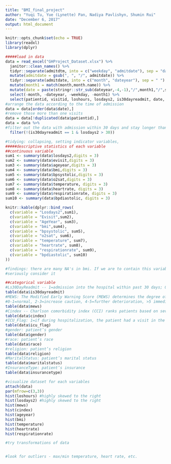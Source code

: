 ```yaml
---
title: "BMI_final_project"
author: "Yuqi Tu, Yue (Lynette) Pan, Nadiya Pavlishyn, Shumin Rui"
date: "December 6, 2017"
output: html_document
---
```


```r
knitr::opts_chunk$set(echo = TRUE)
library(readxl)
library(dplyr)
```

```r
#####load in data
data = read_excel("GHProject_Dataset.xlsx") %>%
  janitor::clean_names() %>% 
  tidyr::separate(admitdtm, into = c("weekday", "admitdate"), sep = "day, ") %>%
  mutate(admitdate = gsub(", ", "/", admitdate)) %>% 
  tidyr::separate(admitdate, into = c("month", "dateyear"), sep = " ") %>% 
  mutate(month1 = match(month,month.name)) %>% 
  mutate(date = paste(stringr::str_sub(dateyear,-4,-1),"/",month1,"/",stringr::str_sub(dateyear,1,2),sep = "")) %>% 
  select(-month, -dateyear, -weekday, -month1) %>% 
  select(patientid, visitid, loshours, losdays2, is30dayreadmit, date, everything())
#arrange the data according to the time of admission
data = data[order(data$date),]
#remove those more than one visits
data = data[!duplicated(data$patientid),]
data = data %>% 
#filter out the data with admission within 30 days and stay longer than 30 days
  filter(!(is30dayreadmit == 1 & losdays2 > 30)) 

#tidying: collapsing, setting indicator variables, 
#####descriptive statistics of each variable
##continuous variable
sum1 <- summary(data$losdays2,digits = 3)
sum2 <- summary(data$evisit,digits = 3)
sum3 <- summary(data$ageyear,digits = 3)
sum4 <- summary(data$bmi,digits = 3)
sum5 <- summary(data$bpsystolic,digits = 3)
sum6 <- summary(data$o2sat,digits = 3)
sum7 <- summary(data$temperature, digits = 3)
sum8 <- summary(data$heartrate, digits = 3)
sum9 <- summary(data$respirationrate, digits = 3)
sum10 <- summary(data$bpdiastolic, digits = 3)

knitr::kable(dplyr::bind_rows(
  c(variable = "Losdays2",sum1),
  c(variable = "Evisit",sum2),
  c(variable = "AgeYear", sum3),
  c(variable = "bmi",sum4),
  c(variable = "bpsystolic", sum5),
  c(variable = "o2sat", sum6),
  c(variable = "temperature", sum7),
  c(variable = "heartrate", sum8),
  c(variable = "respirationrate", sum9),
  c(variable = "bpdiastolic", sum10)
))

#findings: there are many NA's in bmi. If we are to contain this variable, we should
#seriously consider it

##categorical variable
#Ls30DayReadmit -- 1=admission into the hospital within past 30 days; 0=otherwise.
table(data$is30dayreadmit)
#MEWS: The Modified Early Warning Score (MEWS) determines the degree of illness of a patient based on respiratory rate, oxygen saturation, temperature, blood pressure, heart rate, AVPU response;
#0-1=normal, 2-3=increase caution, 4-5=further deterioration, >5 immediate action required
table(data$mews)
#Cindex -- Charlson comorbidity index (CCI) ranks patients based on severity of comorbidity: 0=normal, 1-2=mild, 3-4=moderate and >5=severe
table(data$cindex)
#ICU_Flag: 1=if during hospitalization, the patient had a visit in the intensive care unit (ICU); 0=otherwise. 
table(data$icu_flag)
#gender: patient’s gender
table(data$gender)
#race: patient’s race
table(data$race)
#religion: patient’s religion
table(data$religion)
#MaritalStatus: patient’s marital status
table(data$maritalstatus)
#InsuranceType: patient’s insurance
table(data$insurancetype)

#visualize dataset for each variables
attach(data)
par(mfrow=c(3,3))
hist(loshours) #highly skewed to the right
hist(losdays2) #highly skewed to the right
hist(mews) 
hist(cindex)
hist(ageyear)
hist(bmi)
hist(temperature)
hist(heartrate)
hist(respirationrate)

#try transformations of data


#look for outliers - max/min temperature, heart rate, etc.

```

